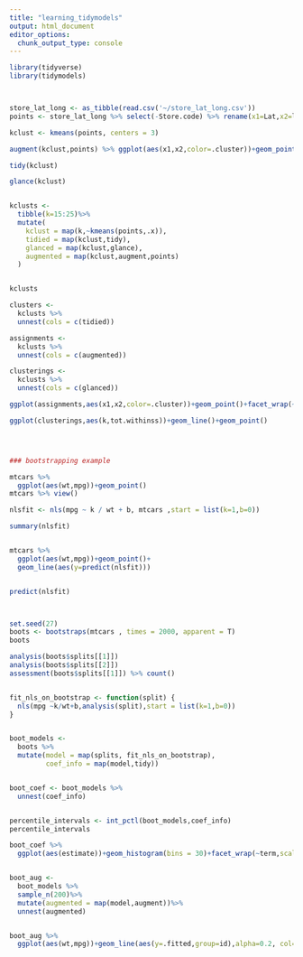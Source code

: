 ```yaml
---
title: "learning_tidymodels"
output: html_document
editor_options: 
  chunk_output_type: console
---
```


```r

library(tidyverse)
library(tidymodels)



store_lat_long <- as_tibble(read.csv('~/store_lat_long.csv'))
points <- store_lat_long %>% select(-Store.code) %>% rename(x1=Lat,x2=long)

kclust <- kmeans(points, centers = 3)

augment(kclust,points) %>% ggplot(aes(x1,x2,color=.cluster))+geom_point()

tidy(kclust)

glance(kclust)


kclusts <- 
  tibble(k=15:25)%>%
  mutate(
    kclust = map(k,~kmeans(points,.x)),
    tidied = map(kclust,tidy),
    glanced = map(kclust,glance),
    augmented = map(kclust,augment,points)
  )


kclusts  

clusters <- 
  kclusts %>% 
  unnest(cols = c(tidied))

assignments <- 
  kclusts %>% 
  unnest(cols = c(augmented))

clusterings <- 
  kclusts %>% 
  unnest(cols = c(glanced))

ggplot(assignments,aes(x1,x2,color=.cluster))+geom_point()+facet_wrap(~k)

ggplot(clusterings,aes(k,tot.withinss))+geom_line()+geom_point()





```


```r
### bootstrapping example 

mtcars %>% 
  ggplot(aes(wt,mpg))+geom_point()
mtcars %>% view()

nlsfit <- nls(mpg ~ k / wt + b, mtcars ,start = list(k=1,b=0))

summary(nlsfit)


mtcars %>% 
  ggplot(aes(wt,mpg))+geom_point()+
  geom_line(aes(y=predict(nlsfit)))


predict(nlsfit)



set.seed(27)
boots <- bootstraps(mtcars , times = 2000, apparent = T)
boots

analysis(boots$splits[[1]])
analysis(boots$splits[[2]])
assessment(boots$splits[[1]]) %>% count()


fit_nls_on_bootstrap <- function(split) {
  nls(mpg ~k/wt+b,analysis(split),start = list(k=1,b=0))
}


boot_models <- 
  boots %>% 
  mutate(model = map(splits, fit_nls_on_bootstrap),
         coef_info = map(model,tidy))


boot_coef <- boot_models %>% 
  unnest(coef_info)


percentile_intervals <- int_pctl(boot_models,coef_info)
percentile_intervals

boot_coef %>% 
  ggplot(aes(estimate))+geom_histogram(bins = 30)+facet_wrap(~term,scales = "free")


boot_aug <-
  boot_models %>% 
  sample_n(200)%>%
  mutate(augmented = map(model,augment))%>%
  unnest(augmented)


boot_aug %>% 
  ggplot(aes(wt,mpg))+geom_line(aes(y=.fitted,group=id),alpha=0.2, col='blue')+geom_point()

```

